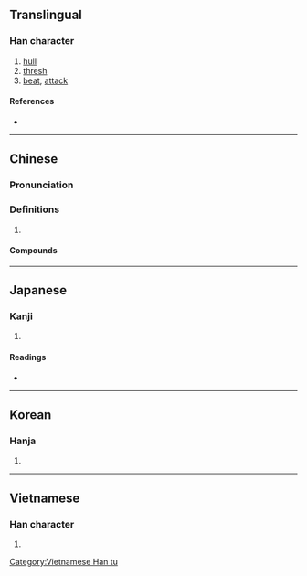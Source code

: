 {{character info/new}}
{{also|捣}}
==Translingual==

===Han character===
{{Han char|rn=64|rad=手|as=10|sn=13|four=57027|canj=QHAU|ids=⿰扌島}}

# [[hull]]
# [[thresh]]
# [[beat]], [[attack]]

====References====
* {{Han ref|kx=0447.010|dkj=12480|dj=0797.120|hdz=31934.060|uh=6417|ud=25623|bh=B76F|bd=46959}}

----

==Chinese==
{{zh-forms|s=捣|alt=擣}}

===Pronunciation===
{{zh-pron
|m=dǎo
|c=dou2
|h=pfs=
|md=
|mn=táu/qz:tó͘/xm,zz:tó
|mn_note=táu - vernacular; tó͘/tó - literary
|w=
|mc=y
|oc=y
|cat=
}}

===Definitions===
{{zh-hanzi}}

# {{rfdef|lang=zh}}

====Compounds====
{{zh-der|弄喧搗鬼|搗子|搗謊|揚鑼搗鼓|搗叉子|直搗黃龍|搗蛋鬼|朝天搗亂|搗騰|搗枕搥床|搗蛋|搗虛批吭|搗羅|搗毀|搗換|捶床搗枕|搗鬼弔白|搗亂|搗米|瞎神搗鬼|搗騙|搗倒小廝|搗碓|搗家|搗鼓|搗針|直搗|搗鬼|搗麻煩|撏毛搗鬢|搗衣杵|搗蒜|搗嗓子|搗大|搗謊駕舌|搗椒|搗槽|搗衣|撒詐搗虛|搗碎|鼓搗|麻搗|調皮搗蛋}}

----

==Japanese==

===Kanji===
{{ja-kanji|grade=|rs=手10}}

# {{defn|lang=ja|sort=手10}}

====Readings====
* {{ja-readings|on=[[とう]] (tō)|kun=[[つく]] (tsuku)}}

----

==Korean==

===Hanja===
{{ko-hanja|hangeul=도|eumhun=|rv=do|mr=to|y=to}}

# {{defn|lang=ko|sort=手10}}

----

==Vietnamese==

===Han character===
{{vi-readings|rs=手10|hanviet=[[đẽo]], [[đảo]], [[đểu]]}}

# {{defn|lang=vi|sort=手10}}

[[Category:Vietnamese Han tu]]
